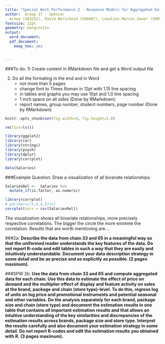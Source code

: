 ```yaml
---
title: "Special Work Performance 2 - Response Models for Aggregated Data"
author:  Group 17 - Spencer
  Arney (583252), David Berscheid (580687), \newline Marvin Gauer (580553), Cemre Uenal (585962), 
fontsize: 12pt 
geometry: margin=1in
output:
  word_document:
  pdf_document:
    keep_tex: yes


---
```


###To do:
1) Create content in RMarkdown file and get a Word output file

2) Do all the formating in the end and in Word
    - not more than 5 pages
    - change font to Times Roman in 12pt with 1.15 line spacing
    - in tables and graphs you may use 10pt and 1.0 line spacing
    - 1 inch space on all sides (Done by RMarkdown)
    - report names, group number, student numbers, page number (Done by RMarkdown)


```r
knitr::opts_chunk$set(fig.width=4, fig.height=2.8)
```
```r
rm(list=ls())

library(ggplot2)
library(car)
library(stringi)
library(psych)
library(dplyr)
library(corrplot)

data(Salaries)
```


###Example Question: Draw a visualization of all bivariate relationships.
```r
SalariesRel <-  Salaries %>%
  mutate_if(is.factor, as.numeric)

library(corrplot)
# par(mar=c(5,6,4,5)+2)
corrplot(corr = cor(SalariesRel))
```

The visualization shows all bivariate relationships, more precisely respective correlations. The bigger the circle the more extreme the correlation. Results that are worth mentioning are... 


###2a: 
**Describe the data from chain 33 and 65 in a meaningful way so that the uniformed reader
understands the key features of the data.
Do not report R-code and edit tables in such a way that they are easily and intuitively
understandable.
Document your data description strategy in some detail and be as precise and as explicitly as
possible.
(2 pages maximum).**



###SPW 2b:
**Use the data from chain 33 and 65 and compute aggregated data for each chain. Use this data
to estimate the effect of price on demand and the multiplier effect of display and feature activity
on sales at the brand, package and chain (store type)-level. To do this, regress log of units on
log price and promotional instruments and potential seasonal and other variables. Do the
analysis separately for each brand, package size and chain (store type) and document the
estimation results in one table that contains all important estimation results and that allows an
intuitive understanding of the key similarities and discrepancies of the estimation results across
brands, package size and store type. Interpret the results carefully and also document your
estimation strategy in some detail. Do not report R-codes and edit the estimation results you
obtained with R.
(3 pages maximum).**

    